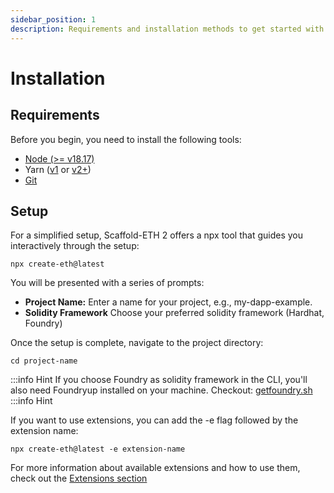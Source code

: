 ```yaml
---
sidebar_position: 1
description: Requirements and installation methods to get started with Scaffold ETH-2.
---
```


# Installation

## Requirements

Before you begin, you need to install the following tools:

- [Node (>= v18.17)](https://nodejs.org/en/download/)
- Yarn ([v1](https://classic.yarnpkg.com/en/docs/install/) or [v2+](https://yarnpkg.com/getting-started/install))
- [Git](https://git-scm.com/downloads)

## Setup

For a simplified setup, Scaffold-ETH 2 offers a npx tool that guides you interactively through the setup:

```
npx create-eth@latest
```

You will be presented with a series of prompts:

- **Project Name:** Enter a name for your project, e.g., my-dapp-example.
- **Solidity Framework** Choose your preferred solidity framework (Hardhat, Foundry)

Once the setup is complete, navigate to the project directory:

```
cd project-name
```

:::info Hint
If you choose Foundry as solidity framework in the CLI, you'll also need Foundryup installed on your machine.
Checkout: [getfoundry.sh](https://getfoundry.sh/)
:::info Hint

If you want to use extensions, you can add the -e flag followed by the extension name:

```
npx create-eth@latest -e extension-name
```

For more information about available extensions and how to use them, check out the [Extensions section](/extensions)
